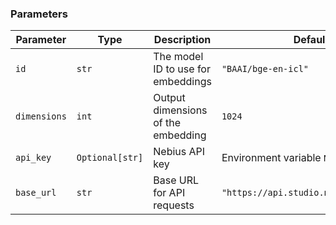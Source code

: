 ### Parameters

| Parameter | Type | Description | Default |
|-----------|------|-------------|---------|
| `id` | `str` | The model ID to use for embeddings | `"BAAI/bge-en-icl"` |
| `dimensions` | `int` | Output dimensions of the embedding | `1024` |
| `api_key` | `Optional[str]` | Nebius API key | Environment variable `NEBIUS_API_KEY` |
| `base_url` | `str` | Base URL for API requests | `"https://api.studio.nebius.com/v1/"` |
